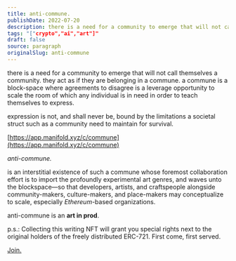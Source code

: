 ```yaml
---
title: anti-commune.
publishDate: 2022-07-20
description: there is a need for a community to emerge that will not call themselves a community. they act as if they are belonging in a commune. a commune is a b......
tags: "["crypto","ai","art"]"
draft: false
source: paragraph
originalSlug: anti-commune
---
```


there is a need for a community to emerge that will not call themselves a community. they act as if they are belonging in a commune. a commune is a block-space where agreements to disagree is a leverage opportunity to scale the room of which any individual is in need in order to teach themselves to express.

expression is not, and shall never be, bound by the limitations a societal struct such as a community need to maintain for survival.

[https://app.manifold.xyz/c/commune](https://app.manifold.xyz/c/commune)

*anti-commune.*

is an interstitial existence of such a commune whose foremost collaboration effort is to import the profoundly experimental art genres, and waves unto the blockspace—so that developers, artists, and craftspeople alongside community-makers, culture-makers, and place-makers may conceptualize to scale, especially *Ethereum*-based organizations.

anti-commune is an **art in prod**.

p.s.: Collecting this writing NFT will grant you special rights next to the original holders of the freely distributed ERC-721. First come, first served.

[Join.](https://discord.gg/zATKKq4WBN)